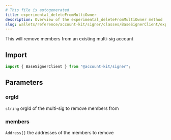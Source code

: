 ```yaml
---
# This file is autogenerated
title: experimental_deleteFromMultiOwner
description: Overview of the experimental_deleteFromMultiOwner method
slug: wallets/reference/account-kit/signer/classes/BaseSignerClient/experimental_deleteFromMultiOwner
---
```


This will remove members from an existing multi-sig account

## Import

```ts
import { BaseSignerClient } from "@account-kit/signer";
```

## Parameters

### orgId

`string`
orgId of the multi-sig to remove members from

### members

`Address[]`
the addresses of the members to remove
